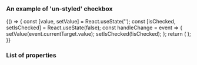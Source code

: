 
<Meta title="DCXLibrary/Form/Checkbox" component={FormCheckbox} />

### An example of 'un-styled' checkbox

<Canvas>
  <Story name="un-styled">
    {() => {
      const [value, setValue] = React.useState('');
      const [isChecked, setIsChecked] = React.useState(false);
      const handleChange = event => {
        setValue(event.currentTarget.value);
        setIsChecked(!isChecked);
      };
      return (
        <FormCheckbox
          label="text example"
          value={value}
          id="checkbox-1"
          inputProps={{
            name: 'checkbox-1',
          }}
        />
      );
    }}
  </Story>
</Canvas>

### List of properties

<Props of={FormCheckbox} />
